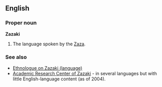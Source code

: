 ==English==
===Proper noun===
'''Zazaki'''

#The language spoken by the [[Zaza]].

===See also===
*[http://www.ethnologue.com/show_family.asp?subid=949 Ethnologue on Zazaki (language)]
*[http://www.zazaki.de Academic Research Center of Zazaki] - in several languages but with little English-language content (as of 2004).